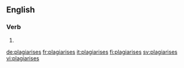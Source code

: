 ==English==

===Verb===
{{head|en}}

# {{en-third-person singular of|plagiarise}}

[[de:plagiarises]]
[[fr:plagiarises]]
[[it:plagiarises]]
[[fi:plagiarises]]
[[sv:plagiarises]]
[[vi:plagiarises]]